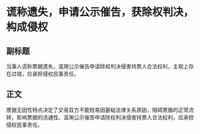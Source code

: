 # 谎称遗失，申请公示催告，获除权判决，构成侵权
## 副标题
当事人谎称票据遗失，滥用公示催告申请除权判决侵害持票人合法权利，主观上存在过错，应承担侵权民事责任。
## 正文
票据无因性特点决定了交易双方不能轻易因基础法律关系原因，阻碍票据的正常流转，影响票据的流通性。滥用公示催告申请除权判决侵害持票人合法权利，应承担侵权民事责任。